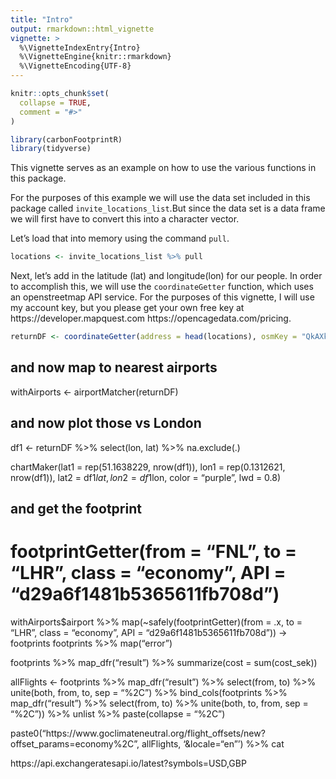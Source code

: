 ```yaml
---
title: "Intro"
output: rmarkdown::html_vignette
vignette: >
  %\VignetteIndexEntry{Intro}
  %\VignetteEngine{knitr::rmarkdown}
  %\VignetteEncoding{UTF-8}
---
```


```r
knitr::opts_chunk$set(
  collapse = TRUE,
  comment = "#>"
)
```

```r
library(carbonFootprintR)
library(tidyverse)
```

This vignette serves as an example on how to use the various functions in this package.

For the purposes of this example we will use the data set included in this package called `invite_locations_list`.But since the data set is a data frame we will first have to convert this into a character vector.

Let's load that into memory using the command `pull`.
```r
locations <- invite_locations_list %>% pull
```

Next, let's add in the latitude (lat) and longitude(lon) for our people. In order to accomplish this, we will use the `coordinateGetter` function, which uses an openstreetmap API service. For the purposes of this vignette, I will use my account key, but you please get your own free key at https://developer.mapquest.com https://opencagedata.com/pricing.

```r
returnDF <- coordinateGetter(address = head(locations), osmKey = "QkAXkFcY9Yo5DUulr92JObQ09ym7RPv4")
```

## and now map to nearest airports
withAirports <- airportMatcher(returnDF)

## and now plot those vs London
df1 <- returnDF %>% select(lon, lat) %>% na.exclude(.)

chartMaker(lat1 = rep(51.1638229, nrow(df1)),
           lon1 = rep(0.1312621, nrow(df1)),
           lat2 = df1$lat,
           lon2 = df1$lon,
           color = "purple",
           lwd = 0.8)

## and get the footprint
# footprintGetter(from = "FNL", to = "LHR", class = "economy", API = "d29a6f1481b5365611fb708d")

withAirports$airport %>% map(~safely(footprintGetter)(from = .x, to = "LHR", 
                             class = "economy", API = "d29a6f1481b5365611fb708d")) -> footprints
footprints %>% map("error")

footprints %>% map_dfr("result") %>% summarize(cost = sum(cost_sek))

allFlights <- footprints %>% map_dfr("result") %>% 
  select(from, to) %>% unite(both, from, to, sep = "%2C") %>% 
  bind_cols(footprints %>% map_dfr("result") %>% 
              select(from, to) %>% unite(both, to, from, sep = "%2C")) %>% 
  unlist %>% paste(collapse = "%2C")

paste0("https://www.goclimateneutral.org/flight_offsets/new?offset_params=economy%2C", 
       allFlights, '&locale="en"') %>% cat

  https://api.exchangeratesapi.io/latest?symbols=USD,GBP
